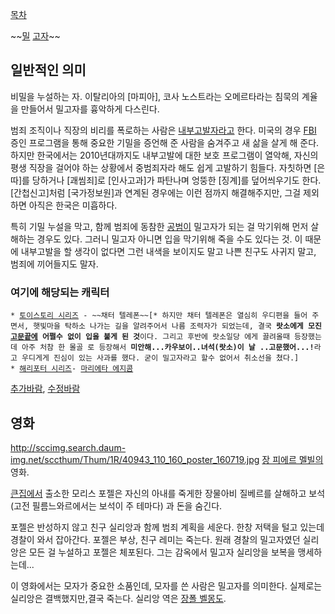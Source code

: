 [[목차]]

~~[[밀]] [[고자]]~~

== 일반적인 의미 ==
비밀을 누설하는 자. 이탈리아의 [마피아], 코사 노스트라는 오메르타라는 침묵의 계율을 만들어서 밀고자를 흉악하게 다스린다. 

범죄 조직이나 직장의 비리를 폭로하는 사람은 [[내부고발]]자라고 한다. 미국의 경우 [[FBI]] 증인 프로그램을 통해 중요한 기밀을 증언해 준 사람을 숨겨주고 새 삶을 살게 해 준다.
하지만 한국에서는 2010년대까지도 내부고발에 대한 보호 프로그램이 열악해, 자신의 평생 직장을 걸어야 하는 상황에서 중범죄자라 해도 쉽게 고발하기 힘들다. 자칫하면 [은따]를 당하거나 [괘씸죄]로 [인사고과]가 파탄나며 엉뚱한 [징계]를 덮어씌우기도 한다. [간첩신고]처럼 [국가정보원]과 연계된 경우에는 이런 점까지 해결해주지만, 그걸 제외하면 아직은 한국은 미흡하다.

특히 기밀 누설을 막고, 함께 범죄에 동참한 [[공범]]이 밀고자가 되는 걸 막기위해 먼저 살해하는 경우도 있다. 그러니 밀고자 아니면 입을 막기위해 죽을 수도 있다는 것. 이 때문에 내부고발을 할 생각이 없다면 그런 내색을 보이지도 말고 나쁜 친구도 사귀지 말고, 범죄에 끼어들지도 말자.

=== 여기에 해당되는 캐릭터 ===
 * [[토이스토리 시리즈]] - ~~채터 텔레폰~~[* 하지만 채터 텔레폰은 열심히 우디편을 들어 주면서, 햇빛마을 탁하소 나가는 길을 알려주어서 나름 조력자가 되었는데, 결국 '''랏소에게 모진 [[고문]]끝에 어쩔수 없이 입을 불게 된 것'''이다. 그리고 후반에 랏소일당 에게 끌려올때 등장했는데 아주 처참 한 몰골 로 등장해서 '''미안해...카우보이..녀석(랏소)이 날 ..고문했어...!'''라고 우디게게 진심이 있는 사과를 했다. 굳이 밀고자라고 할수 없어서 취소선을 쳤다.]
 * [[해리포터 시리즈]]- [[마리에타 에지콤]]
[[추가바람]], [[수정바람]]
== 영화 ==
http://sccimg.search.daum-img.net/sccthum/Thum/1R/40943_110_160_poster_160719.jpg
[[장 피에르 멜빌]]의 영화.

[[큰집]]에서 출소한 모리스 포젤은 자신의 아내를 죽게한 장물아비 질베르를 살해하고 보석(고전 필름느와르에서는 보석이 주 테마다) 과 돈을 숨긴다. 

포젤은 반성하지 않고 친구 실리앙과 함께 범죄 계획을 세운다. 한창 저택을 털고 있는데 경찰이 와서 잡아간다. 포젤은 부상, 친구 레미는 죽는다. 원래 경찰의 밀고자였던 실리앙은 모든 걸 누설하고 포젤은 체포된다. 그는 감옥에서 밀고자 실리앙을 보복을 맹세하는데...

이 영화에서는 모자가 중요한 소품인데, 모자를 쓴 사람은 밀고자를 의미한다. 실제로는 실리앙은 결백했지만,결국 죽는다. 실리앙 역은 [[장폴 벨몽도]].

